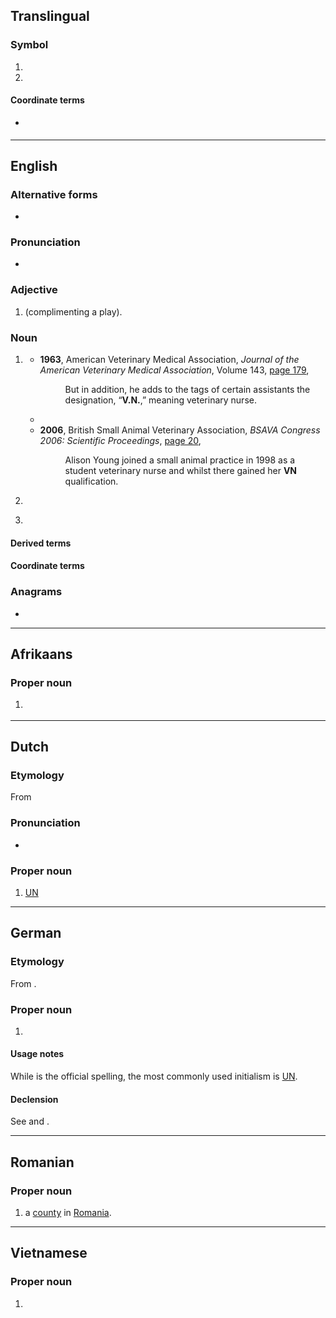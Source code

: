 {{also|vn|.vn|Vn.|-Vn}}
==Translingual==

===Symbol===
{{mul-symbol}}

# {{ISO 3166|1|2|Vietnam|from=1976}}
# {{ISO 3166|1|2|obs=1|South Vietnam|from=1974|to=1976}}

====Coordinate terms====
* {{l|mul|VD}} {{q|formerly {{w|North Vietnam}}}}

----

==English==

===Alternative forms===
* {{alter|en|V.N.|V. N.}}

===Pronunciation===
* {{audio|en|en-au-VN.ogg|Audio (AU)}}

===Adjective===
{{head|en|adjective}}

# {{lb|en|online gaming}} {{init of|en|[[very]] [[nice]]|nodot=1}} (complimenting a play).

===Noun===
{{en-noun}}

# {{lb|en|veterinary|UK|Ireland|Australia|New Zealand|South Africa}} {{init of|en|[[veterinary]] [[nurse]]}}
#* '''1963''', American Veterinary Medical Association, ''Journal of the American Veterinary Medical Association'', Volume 143, [http://books.google.com.au/books?id=H98HAQAAIAAJ&q=%22VN%22+%22veterinary+nurse%22&dq=%22VN%22+%22veterinary+nurse%22&hl=en&sa=X&ei=X7-wUNfAG-3PmAXnnoHIBQ&redir_esc=y page 179],
#*: But in addition, he adds to the tags of certain assistants the designation, “'''V.N.''',” meaning veterinary nurse.
#* {{quote-book|en|year=1999|author=Victoria Pybus|title=Working with Animals: The UK, Europe and Worldwide|passage=Veterinary nurse applicants wanting to work for the Society have to follow the '''VN''' course (see Chapter One for details).}}
#* '''2006''', British Small Animal Veterinary Association, ''BSAVA Congress 2006: Scientific Proceedings'', [http://books.google.com.au/books?id=tDpWAAAAYAAJ&q=%22VN%22+%22veterinary+nurse%22&dq=%22VN%22+%22veterinary+nurse%22&hl=en&sa=X&ei=X7-wUNfAG-3PmAXnnoHIBQ&redir_esc=y page 20],
#*: Alison Young joined a small animal practice in 1998 as a student veterinary nurse and whilst there gained her '''VN''' qualification.
# {{lb|en|medicine}} {{initialism of|en|vocational nurse}}
# {{lb|en|software}} {{init of|en|[[visual novel]]}}

====Derived terms====
{{der3|en|title=vocational nurse|
|LVN
}}

====Coordinate terms====
{{col3|en|title=veterinary nurse|
|DVM
|VMD
}}
{{col3|en|title=vocational nurse|
|LPN
|PN
|RN
|NP
}}

===Anagrams===
* {{anagrams|en|a=nv|N&V|N-V|NV|Nv}}

----

==Afrikaans==

===Proper noun===
{{af-proper noun}}

# {{initialism of|af|[[Verenigde Nasies]]|f|nodot=yes}} {{gloss|{{w|United Nations}}}}

----

==Dutch==

===Etymology===
From {{m|nl|verenigd|'''V'''erenigde|United}} {{m|nl|natie|'''N'''aties|g=f-p|Nations}}

===Pronunciation===
* {{audio|nl|Nl-VN.ogg|Audio}}

===Proper noun===
{{nl-proper noun}}

# [[UN#English|UN]]

----

==German==

===Etymology===
From {{m|de|vereint|'''V'''ereinte|United}} {{m|de|Nation|'''N'''ationen|Nations}}.

===Proper noun===
{{head|de|noun|g=f-p}}

# {{initialism of|de|[[Vereinte Nationen]]|f|nodot=yes}} {{gloss|{{w|United Nations}}}}

====Usage notes====
While {{m|de||VN}} is the official spelling, the most commonly used initialism is [[UN]].

====Declension====
See {{m|de|vereint}} and {{m|de|Nation}}.

----

==Romanian==

===Proper noun===
{{head|ro|proper noun}}

# {{abbreviation of|ro|Vrancea|dot=,}} a [[county]] in [[Romania]].

----

==Vietnamese==

===Proper noun===
{{head|vi|proper noun}}

# {{initialism of|vi|Việt Nam|nodot=1|t=[[Vietnam]]}}
